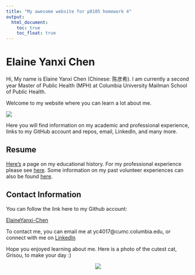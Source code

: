 ```yaml
---
title: "My awesome website for p8105 homework 4"
output: 
  html_document:
    toc: true
    toc_float: true
---
```



# Elaine Yanxi Chen

Hi, My name is Elaine Yanxi Chen (Chinese: 陈彦希). I am currently a second year Master of Public Health (MPH) at Columbia University Mailman School of Public Health.

Welcome to my website where you can learn a lot about me.

![](https://media.giphy.com/media/PAqjdPkJLDsmBRSYUp/giphy.gif)

Here you will find information on my academic and professional experience, links to my GitHub account and repos, email, LinkedIn, and many more. 

## Resume

[Here's](education.html) a page on my educational history. For my professional experience please see [here](professional.html). Some information on my past volunteer experiences can also be found [here](volunteer.html). 

## Contact Information

You can follow the link here to my Github account:

[ElaineYanxi-Chen](https://github.com/ElaineYanxi-Chen)

To contact me, you can email me at yc4017@cumc.columbia.edu, or connect with me on [LinkedIn](https://www.linkedin.com/in/elaine-chen-62a94516a/)


Hope you enjoyed learning about me. Here is a photo of the cutest cat, Grisou, to make your day :) 

<center>
<img src="images/Grisou.jpg" style = "wdith:75%">
</center>



